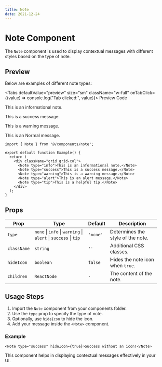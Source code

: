```yaml
---
title: Note
date: 2021-12-24
---
```

# Note Component

The `Note` component is used to display contextual messages with different styles based on the type of note.

## Preview

Below are examples of different note types:

<Tabs defaultValue="preview" size="sm" className="w-full" onTabClick={(value) => console.log("Tab clicked:", value)}>
  <TabsList className="grid w-[30%] grid-cols-2">
    <Tab value="preview">Preview</Tab>
    <Tab value="code">Code</Tab>
  </TabsList>
  <TabsContent value="preview">
    <Preview>
    <div className="grid grid-cols-2 gap-4">
<Note type="info">This is an informational note.</Note>

<Note type="success">This is a success message.</Note>

<Note type="warning">This is a warning message.</Note>

<Note >This is an Normal message.</Note>

</div>
    </Preview>
  </TabsContent>
  <TabsContent value="code">

```tsx
import { Note } from '@/components/note';

export default function Example() {
  return (
    <div className="grid grid-col">
      <Note type="info">This is an informational note.</Note>
      <Note type="success">This is a success message.</Note>
      <Note type="warning">This is a warning message.</Note>
      <Note type="alert">This is an alert message.</Note>
      <Note type="tip">This is a helpful tip.</Note>
    </div>
  );
}
```
  </TabsContent>
</Tabs>

## Props

| Prop       | Type       | Default  | Description                                  |
|-----------|----------|----------|----------------------------------------------|
| `type`    | `none` \| `info` \| `warning` \| `alert` \| `success` \| `tip` | `'none'` | Determines the style of the note. |
| `className` | `string` | `''` | Additional CSS classes. |
| `hideIcon` | `boolean` | `false` | Hides the note icon when `true`. |
| `children` | `ReactNode` | `-` | The content of the note. |

## Usage Steps

1. Import the `Note` component from your components folder.
2. Use the `type` prop to specify the type of note.
3. Optionally, use `hideIcon` to hide the icon.
4. Add your message inside the `<Note>` component.

### Example

```tsx
<Note type="success" hideIcon={true}>Success without an icon!</Note>
```

This component helps in displaying contextual messages effectively in your UI.